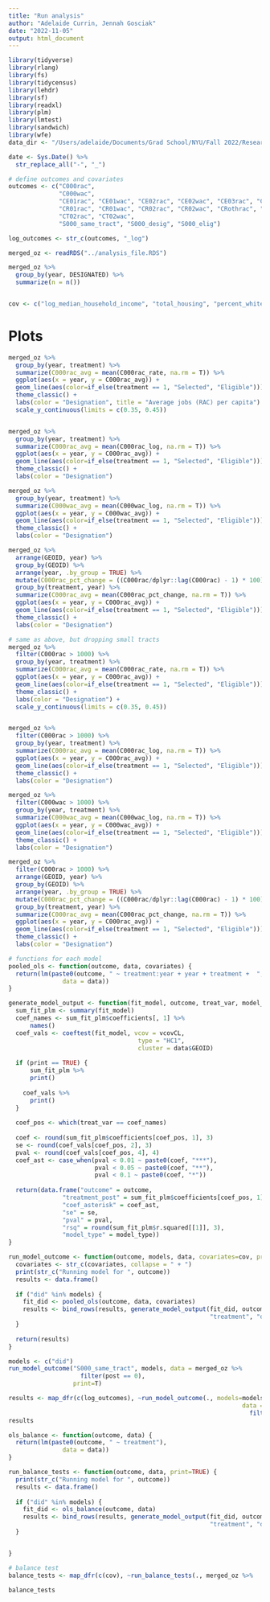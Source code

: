```yaml
---
title: "Run analysis"
author: "Adelaide Currin, Jennah Gosciak"
date: "2022-11-05"
output: html_document
---
```


```r
library(tidyverse)
library(rlang)
library(fs)
library(tidycensus)
library(lehdr)
library(sf)
library(readxl)
library(plm)
library(lmtest)
library(sandwich)
library(wfe)
data_dir <- "/Users/adelaide/Documents/Grad School/NYU/Fall 2022/Research Methods/Project"

date <- Sys.Date() %>% 
  str_replace_all("-", "_")
```

```r
# define outcomes and covariates
outcomes <- c("C000rac", 
              "C000wac",
              "CE01rac", "CE01wac", "CE02rac", "CE02wac", "CE03rac", "CEO3wac",
              "CR01rac", "CR01wac", "CR02rac", "CR02wac", "CRothrac", "CRothwac",
              "CT02rac", "CT02wac",
              "S000_same_tract", "S000_desig", "S000_elig")

log_outcomes <- str_c(outcomes, "_log")


```

```r

merged_oz <- readRDS("../analysis_file.RDS")

merged_oz %>% 
  group_by(year, DESIGNATED) %>% 
  summarize(n = n())


cov <- c("log_median_household_income", "total_housing", "percent_white", "percent_postsec", "percent_rent", "percent_hc_covered", "percent_poverty", "percent_suplemental_income", "percent_employed")

```

# Plots

```r
merged_oz %>% 
  group_by(year, treatment) %>% 
  summarize(C000rac_avg = mean(C000rac_rate, na.rm = T)) %>% 
  ggplot(aes(x = year, y = C000rac_avg)) +
  geom_line(aes(color=if_else(treatment == 1, "Selected", "Eligible"))) +
  theme_classic() +
  labs(color = "Designation", title = "Average jobs (RAC) per capita") +
  scale_y_continuous(limits = c(0.35, 0.45))


merged_oz %>% 
  group_by(year, treatment) %>% 
  summarize(C000rac_avg = mean(C000rac_log, na.rm = T)) %>% 
  ggplot(aes(x = year, y = C000rac_avg)) +
  geom_line(aes(color=if_else(treatment == 1, "Selected", "Eligible"))) +
  theme_classic() +
  labs(color = "Designation")

merged_oz %>% 
  group_by(year, treatment) %>% 
  summarize(C000wac_avg = mean(C000wac_log, na.rm = T)) %>% 
  ggplot(aes(x = year, y = C000wac_avg)) +
  geom_line(aes(color=if_else(treatment == 1, "Selected", "Eligible"))) +
  theme_classic() +
  labs(color = "Designation")

merged_oz %>% 
  arrange(GEOID, year) %>% 
  group_by(GEOID) %>% 
  arrange(year, .by_group = TRUE) %>% 
  mutate(C000rac_pct_change = ((C000rac/dplyr::lag(C000rac) - 1) * 100)) %>% 
  group_by(treatment, year) %>% 
  summarize(C000rac_avg = mean(C000rac_pct_change, na.rm = T)) %>% 
  ggplot(aes(x = year, y = C000rac_avg)) +
  geom_line(aes(color=if_else(treatment == 1, "Selected", "Eligible"))) +
  theme_classic() +
  labs(color = "Designation")
```

```r
# same as above, but dropping small tracts
merged_oz %>% 
  filter(C000rac > 1000) %>% 
  group_by(year, treatment) %>% 
  summarize(C000rac_avg = mean(C000rac_rate, na.rm = T)) %>% 
  ggplot(aes(x = year, y = C000rac_avg)) +
  geom_line(aes(color=if_else(treatment == 1, "Selected", "Eligible"))) +
  theme_classic() +
  labs(color = "Designation") +
  scale_y_continuous(limits = c(0.35, 0.45))


merged_oz %>% 
  filter(C000rac > 1000) %>% 
  group_by(year, treatment) %>% 
  summarize(C000rac_avg = mean(C000rac_log, na.rm = T)) %>% 
  ggplot(aes(x = year, y = C000rac_avg)) +
  geom_line(aes(color=if_else(treatment == 1, "Selected", "Eligible"))) +
  theme_classic() +
  labs(color = "Designation")

merged_oz %>% 
  filter(C000wac > 1000) %>% 
  group_by(year, treatment) %>% 
  summarize(C000wac_avg = mean(C000wac_log, na.rm = T)) %>% 
  ggplot(aes(x = year, y = C000wac_avg)) +
  geom_line(aes(color=if_else(treatment == 1, "Selected", "Eligible"))) +
  theme_classic() +
  labs(color = "Designation")

merged_oz %>% 
  filter(C000rac > 1000) %>% 
  arrange(GEOID, year) %>% 
  group_by(GEOID) %>% 
  arrange(year, .by_group = TRUE) %>% 
  mutate(C000rac_pct_change = ((C000rac/dplyr::lag(C000rac) - 1) * 100)) %>% 
  group_by(treatment, year) %>% 
  summarize(C000rac_avg = mean(C000rac_pct_change, na.rm = T)) %>% 
  ggplot(aes(x = year, y = C000rac_avg)) +
  geom_line(aes(color=if_else(treatment == 1, "Selected", "Eligible"))) +
  theme_classic() +
  labs(color = "Designation")
```

```r
# functions for each model
pooled_ols <- function(outcome, data, covariates) {
  return(lm(paste0(outcome, " ~ treatment:year + year + treatment +  ", str_c(covariates, collapse = "+")),
               data = data))
}
```


```r
generate_model_output <- function(fit_model, outcome, treat_var, model_type, data, print) {
  sum_fit_plm <- summary(fit_model)
  coef_names <- sum_fit_plm$coefficients[, 1] %>% 
      names()
  coef_vals <- coeftest(fit_model, vcov = vcovCL,
                                    type = "HC1",
                                    cluster = data$GEOID)
  
  if (print == TRUE) {
      sum_fit_plm %>% 
      print() 
    
    coef_vals %>% 
      print()
  }
  
  coef_pos <- which(treat_var == coef_names)
  
  coef <- round(sum_fit_plm$coefficients[coef_pos, 1], 3)
  se <- round(coef_vals[coef_pos, 2], 3)
  pval <- round(coef_vals[coef_pos, 4], 4)
  coef_ast <- case_when(pval < 0.01 ~ paste0(coef, "***"),
                        pval < 0.05 ~ paste0(coef, "**"),
                        pval < 0.1 ~ paste0(coef, "*"))
  
  return(data.frame("outcome" = outcome,
               "treatment_post" = sum_fit_plm$coefficients[coef_pos, 1],
               "coef_asterisk" = coef_ast,
               "se" = se,
               "pval" = pval,
               "rsq" = round(sum_fit_plm$r.squared[[1]], 3),
               "model_type" = model_type))
}

run_model_outcome <- function(outcome, models, data, covariates=cov, print=TRUE) {
  covariates <- str_c(covariates, collapse = " + ")
  print(str_c("Running model for ", outcome))
  results <- data.frame()
  
  if ("did" %in% models) {
    fit_did <- pooled_ols(outcome, data, covariates)
    results <- bind_rows(results, generate_model_output(fit_did, outcome,
                                                        "treatment", "did", data, print=print)) 
  }
 
  return(results)
}

models <- c("did")
run_model_outcome("S000_same_tract", models, data = merged_oz %>% 
                    filter(post == 0),
                  print=T)
```
```r
results <- map_dfr(c(log_outcomes), ~run_model_outcome(., models=models, 
                                                                 data = merged_oz %>% 
                                                                   filter(post == 0), print=T))
results
```

```r
ols_balance <- function(outcome, data) {
  return(lm(paste0(outcome, " ~ treatment"),
               data = data))
}

run_balance_tests <- function(outcome, data, print=TRUE) {
  print(str_c("Running model for ", outcome))
  results <- data.frame()
  
  if ("did" %in% models) {
    fit_did <- ols_balance(outcome, data)
    results <- bind_rows(results, generate_model_output(fit_did, outcome,
                                                        "treatment", "did", data, print=print)) 
  }


}

# balance test
balance_tests <- map_dfr(c(cov), ~run_balance_tests(., merged_oz %>% 
                                                                                 filter(year == 2017)))
balance_tests
```





